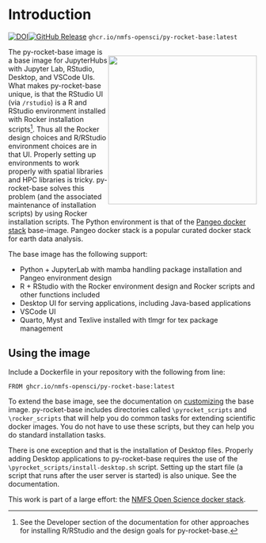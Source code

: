 # Introduction {.unnumbered}
[![DOI](https://zenodo.org/badge/DOI/10.5281/zenodo.13942617.svg)](https://doi.org/10.5281/zenodo.13942617)[![GitHub Release](https://img.shields.io/github/v/release/nmfs-opensci/py-rocket-base)](https://github.com/nmfs-opensci/py-rocket-base/releases) `ghcr.io/nmfs-opensci/py-rocket-base:latest`

<div>
<div style="float: right; position: relative; top: 0px; padding: 2px">
![](assets/jhublogo.svg){width=300px}
</div>

The py-rocket-base image is a base image for JupyterHubs with Jupyter Lab, RStudio, Desktop, and VSCode UIs. What makes py-rocket-base unique, is that the RStudio UI (via `/rstudio`) is a R and RStudio environment installed with Rocker installation scripts[^1]. Thus all the Rocker design choices and R/RStudio environment choices are in that UI. Properly setting up environments to work properly with spatial libraries and HPC libraries is tricky. py-rocket-base solves this problem (and the associated maintenance of installation scripts) by using Rocker installation scripts. The Python environment is that of the [Pangeo docker stack](https://pangeo-docker-images.readthedocs.io/en/latest/) base-image. Pangeo docker stack is a popular curated docker stack for earth data analysis.

</div>

The base image has the following support:

* Python + JupyterLab with mamba handling package installation and Pangeo environment design
* R + RStudio with the Rocker environment design and Rocker scripts and other functions included
* Desktop UI for serving applications, including Java-based applications
* VSCode UI
* Quarto, Myst and Texlive installed with tlmgr for tex package management

[^1]: See the Developer section of the documentation for other approaches for installing R/RStudio and the design goals for py-rocket-base.

## Using the image

Include a Dockerfile in your repository with the following from line:
```
FROM ghcr.io/nmfs-opensci/py-rocket-base:latest
```
To extend the base image, see the documentation on [customizing](customizing.html) the base image. py-rocket-base includes directories called `\pyrocket_scripts` and `\rocker_scripts` that will help you do common tasks for extending scientific docker images. You do not have to use these scripts, but they can help you do standard installation tasks.

There is one exception and that is the installation of Desktop files. Properly adding Desktop applications to py-rocket-base requires the use of the `\pyrocket_scripts/install-desktop.sh` script. Setting up the start file (a script that runs after the user server is started) is also unique. See the documentation.

This work is part of a large effort: the [NMFS Open Science docker stack](https://nmfs-opensci.github.io/container-images/).

